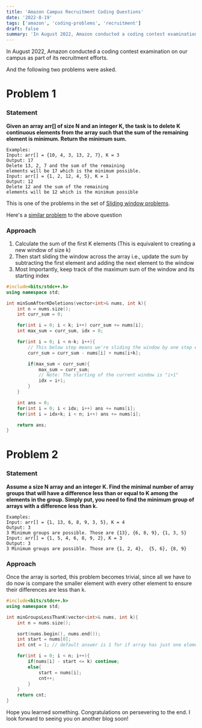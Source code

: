 ```yaml
---
title: 'Amazon Campus Recruitment Coding Questions'
date: '2022-8-19'
tags: ['amazon', 'coding-problems', 'recruitment']
draft: false
summary: 'In August 2022, Amazon conducted a coding contest examination on our campus as part of its recruitment efforts. In this blog, you can find the solutions to the problems asked in the coding contest'
---
```



In August 2022, Amazon conducted a coding contest examination on our campus as part of its recruitment efforts.

And the following two problems were asked.

# Problem 1

### Statement
**Given an array arr[] of size N and an integer K, the task is to delete K continuous elements from the array such that the sum of the remaining element is minimum. Return the minimum sum.**

```
Examples:
Input: arr[] = {10, 4, 3, 13, 2, 7}, K = 3 
Output: 17
Delete 13, 2, 7 and the sum of the remaining 
elements will be 17 which is the minimum possible.
Input: arr[] = {1, 2, 12, 4, 5}, K = 1 
Output: 12
Delete 12 and the sum of the remaining 
elements will be 12 which is the minimum possible
```
This is one of the problems in the set of [Sliding window problems](https://leetcode.com/tag/sliding-window/).

Here's a [similar problem](https://www.geeksforgeeks.org/maximum-sum-after-k-consecutive-deletions/#:~:text=Given%20an%20array%20arr%5B%5D,remaining%20elements%20of%20the%20array.&text=elements%20will%20be%203%20which%20is%20maximum%20possible.) to the above question

### Approach
1. Calculate the sum of the first K elements (This is equivalent to creating a new window of size k)
1. Then start sliding the window across the array i.e., update the sum by subtracting the first element and adding the next element to the window
1. Most Importantly, keep track of the maximum sum of the window and its starting index 

```cpp:Solution.cpp
#include<bits/stdc++.h>
using namespace std;

int minSumAfterKDeletions(vector<int>& nums, int k){
    int n = nums.size();
    int curr_sum = 0;

    for(int i = 0; i < k; i++) curr_sum += nums[i];
    int max_sum = curr_sum, idx = 0;

    for(int i = 0; i < n-k; i++){
        // This below step means we're sliding the window by one step each time
        curr_sum = curr_sum - nums[i] + nums[i+k];

        if(max_sum < curr_sum){
            max_sum = curr_sum;
            // Note: The starting of the current window is "i+1"
            idx = i+1;
        }
    }

    int ans = 0;
    for(int i = 0; i < idx; i++) ans += nums[i];
    for(int i = idx+k; i < n; i++) ans += nums[i];

    return ans;
}
```

# Problem 2

### Statement
**Assume a size N array and an integer K. Find the minimal number of array groups that will have a difference less than or equal to K among the elements in the group. Simply put, you need to find the minimum group of arrays with a difference less than k.**

```
Examples:
Input: arr[] = {1, 13, 6, 8, 9, 3, 5}, K = 4 
Output: 3  
3 Minimum groups are possible. Those are {13}, {6, 8, 9}, {1, 3, 5}
Input: arr[] = {1, 5, 4, 6, 8, 9, 2}, K = 3
Output: 3 
3 Minimum groups are possible. Those are {1, 2, 4},  {5, 6}, {8, 9}
```

### Approach
Once the array is sorted, this problem becomes trivial, since all we have to do now is compare the smaller element with every other element to ensure their differences are less than k. 


```cpp:Solution.cpp
#include<bits/stdc++.h>
using namespace std;

int minGroupsLessThanK(vector<int>& nums, int k){
    int n = nums.size();

    sort(nums.begin(), nums.end());
    int start = nums[0];
    int cnt = 1; // default answer is 1 for if array has just one element

    for(int i = 0; i < n; i++){
        if(nums[i] - start <= k) continue;
        else{
            start = nums[i];
            cnt++;
        }
    }
    return cnt;
}
```

Hope you learned something.  Congratulations on persevering to the end. I look forward to seeing you on another blog soon!



